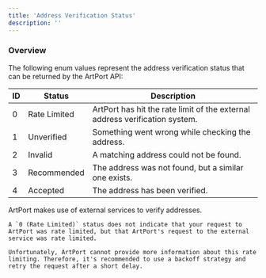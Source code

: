```yaml
---
title: 'Address Verification Status'
description: ''
---
```


### Overview

The following enum values represent the address verification status that can be returned by the ArtPort API:

| ID | Status       | Description                                                                 |
|----|--------------|-----------------------------------------------------------------------------|
| 0  | Rate Limited | ArtPort has hit the rate limit of the external address verification system. |
| 1  | Unverified   | Something went wrong while checking the address.                            |
| 2  | Invalid      | A matching address could not be found.                                      |
| 3  | Recommended  | The address was not found, but a similar one exists.                        |
| 4  | Accepted     | The address has been verified.                                              |

<Note>
    ArtPort makes use of external services to verify addresses.

    A `0 (Rate Limited)` status does not indicate that your request to ArtPort was rate limited, but that ArtPort's request to the external service was rate limited.

    Unfortunately, ArtPort cannot provide more information about this rate limiting. Therefore, it's recommended to use a backoff strategy and retry the request after a short delay.
</Note>
